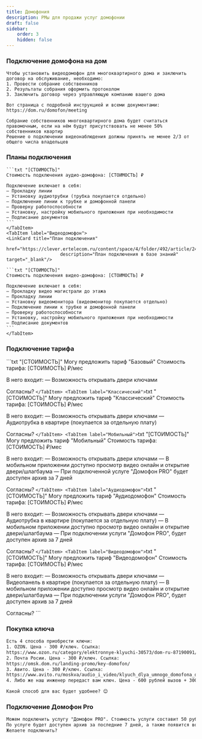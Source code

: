 ```yaml
---
title: Домофония
description: РМы для продажи услуг домофонии
draft: false
sidebar:
    order: 3
    hidden: false
---
```



### Подключение домофона на дом
```
Чтобы установить видеодомофон для многоквартирного дома и заключить договор на обслуживание, необходимо:
1. Провести собрание собственников
2. Результаты собрания оформить протоколом
3. Заключить договор через управляющую компанию вашего дома

Вот страница с подробной инструкцией и всеми документами: https://dom.ru/domofon/meeting

Собрание собственников многоквартирного дома будет считаться правомочным, если на нём будут присутствовать не менее 50% собственников квартир
Решение о подключении видеонаблюдения должны принять не менее 2/3 от общего числа владельцев
```

### Планы подключения
<Tabs>
    <TabItem label="Аудиодомофон">
    <LinkCard title="План подключения"
                        href="https://clever.ertelecom.ru/content/space/4/folder/492/article/2449"
                        description="План подключения в базе знаний" target="_blank"/>

    ```txt "[СТОИМОСТЬ]"
    Стоимость подключения аудио-домофона: [СТОИМОСТЬ] ₽

    Подключение включает в себя:
    — Прокладку линии
    — Установку аудиотрубки (трубка покупается отдельно)
    — Подключение линии к трубке и домофонной панели
    — Проверку работоспособности
    — Установку, настройку мобильного приложения при необходимости
    — Подписание документов
    ```
    </TabItem>
    <TabItem label="Видеодомофон">
    <LinkCard title="План подключения"
                        href="https://clever.ertelecom.ru/content/space/4/folder/492/article/2461"
                        description="План подключения в базе знаний" target="_blank"/>

    ```txt "[СТОИМОСТЬ]"
    Стоимость подключения видео-домофона: [СТОИМОСТЬ] ₽

    Подключение включает в себя:
    — Прокладку видео магистрали до этажа
    — Прокладку линии
    — Установку видеомонитора (видеомонитор покупается отдельно)
    — Подключение линии к трубке и домофонной панели
    — Проверку работоспособности
    — Установку, настройку мобильного приложения при необходимости
    — Подписание документов
    ```
    </TabItem>
</Tabs>

### Подключение тарифа

<LinkCard title="Тарифы"
                        href="https://clever.ertelecom.ru/content/space/4/folder/1149/article/5547"
                        description="Тарифы в базе знаний" target="_blank"/>

<Tabs>
    <TabItem label="Базовый">
    ```txt "[СТОИМОСТЬ]"
Могу предложить тариф "Базовый"
Стоимость тарифа: [СТОИМОСТЬ] ₽/мес

В него входит:
— Возможность открывать двери ключами

Согласны?
    ```
    </TabItem>
    <TabItem label="Классический">
    ```txt "[СТОИМОСТЬ]"
Могу предложить тариф "Классический"
Стоимость тарифа: [СТОИМОСТЬ] ₽/мес

В него входит:
— Возможность открывать двери ключами
— Аудиотрубка в квартире (покупается за отдельную плату)

Согласны?
    ```
    </TabItem>
    <TabItem label="Мобильный">
    ```txt "[СТОИМОСТЬ]"
Могу предложить тариф "Мобильный"
Стоимость тарифа: [СТОИМОСТЬ] ₽/мес

В него входит:
— Возможность открывать двери ключами
— В мобильном приложении доступно просмотр видео онлайн и открытие двери/шлагбаума
— При подключенной услуге "Домофон PRO" будет доступен архив за 7 дней

Согласны?
    ```
    </TabItem>
    <TabItem label="Аудиодомофон">
    ```txt "[СТОИМОСТЬ]"
Могу предложить тариф "Аудиодомофон"
Стоимость тарифа: [СТОИМОСТЬ] ₽/мес

В него входит:
— Возможность открывать двери ключами
— Аудиотрубка в квартире (покупается за отдельную плату)
— В мобильном приложении доступно просмотр видео онлайн и открытие двери/шлагбаума
— При подключении услуги "Домофон PRO", будет доступен архив за 7 дней

Согласны?
    ```
    </TabItem>
    <TabItem label="Видеодомофон">
    ```txt "[СТОИМОСТЬ]"
Могу предложить тариф "Видеодомофон"
Стоимость тарифа: [СТОИМОСТЬ] ₽/мес

В него входит:
— Возможность открывать двери ключами
— Видеопанель в квартире (покупается за отдельную плату)
— В мобильном приложении доступно просмотр видео онлайн и открытие двери/шлагбаума
— При подключении услуги "Домофон PRO", будет доступен архив за 7 дней

Согласны?
    ```
    </TabItem>
</Tabs>

### Покупка ключа
```txt
Есть 4 способа приобрести ключи:
1. OZON. Цена - 300 ₽/ключ. Ссылка:
https://www.ozon.ru/category/elektronnye-klyuchi-30573/dom-ru-87190091/
2. Почта Росии. Цена - 300 ₽/ключ. Ссылка:
https://omsk.dom.ru/landing-promo/key-domofon/
3. Авито. Цена - 300 ₽/ключ. Ссылка:
https://www.avito.ru/moskva/audio_i_video/klyuch_dlya_umnogo_domofona_dom.ru_3609015417
4. Либо же наш инженер передаст вам ключ. Цена - 600 рублей вызов + 300 ₽/ключ

Какой способ для вас будет удобнее? 😊
```

### Подключение Домофон Pro
```txt
Можем подключить услугу "Домофон PRO". Стоимость услуги составит 50 рублей в месяц
По услуге будет доступен архив за последние 7 дней, а также появится возможность скачивать архивные записи длительностью 1, 3, 5 или 10 минут 😉
Желаете подключить?
```